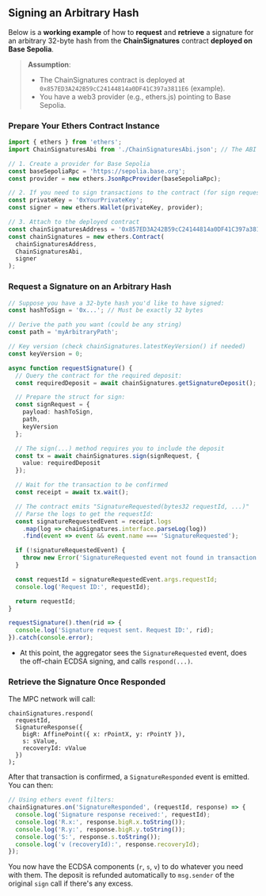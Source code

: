 ## Signing an Arbitrary Hash

Below is a **working example** of how to **request** and **retrieve** a signature for an arbitrary 32-byte hash from the **ChainSignatures** contract **deployed on Base Sepolia**.

> **Assumption**:  
> - The ChainSignatures contract is deployed at `0x857ED3A242B59cC24144814a0DF41C397a3811E6` (example).  
> - You have a web3 provider (e.g., ethers.js) pointing to Base Sepolia.

### Prepare Your Ethers Contract Instance

```ts
import { ethers } from 'ethers';
import ChainSignaturesAbi from './ChainSignaturesAbi.json'; // The ABI for ChainSignatures

// 1. Create a provider for Base Sepolia
const baseSepoliaRpc = 'https://sepolia.base.org';
const provider = new ethers.JsonRpcProvider(baseSepoliaRpc);

// 2. If you need to sign transactions to the contract (for sign requests), create a signer
const privateKey = '0xYourPrivateKey'; 
const signer = new ethers.Wallet(privateKey, provider);

// 3. Attach to the deployed contract
const chainSignaturesAddress = '0x857ED3A242B59cC24144814a0DF41C397a3811E6'; 
const chainSignatures = new ethers.Contract(
  chainSignaturesAddress,
  ChainSignaturesAbi, 
  signer
);
```

### Request a Signature on an Arbitrary Hash

```ts
// Suppose you have a 32-byte hash you'd like to have signed:
const hashToSign = '0x...'; // Must be exactly 32 bytes

// Derive the path you want (could be any string)
const path = 'myArbitraryPath';

// Key version (check chainSignatures.latestKeyVersion() if needed)
const keyVersion = 0;

async function requestSignature() {
  // Query the contract for the required deposit:
  const requiredDeposit = await chainSignatures.getSignatureDeposit();

  // Prepare the struct for sign:
  const signRequest = {
    payload: hashToSign,
    path,
    keyVersion
  };

  // The sign(...) method requires you to include the deposit
  const tx = await chainSignatures.sign(signRequest, {
    value: requiredDeposit
  });

  // Wait for the transaction to be confirmed
  const receipt = await tx.wait();

  // The contract emits "SignatureRequested(bytes32 requestId, ...)"
  // Parse the logs to get the requestId:
  const signatureRequestedEvent = receipt.logs
    .map(log => chainSignatures.interface.parseLog(log))
    .find(event => event && event.name === 'SignatureRequested');

  if (!signatureRequestedEvent) {
    throw new Error('SignatureRequested event not found in transaction logs');
  }

  const requestId = signatureRequestedEvent.args.requestId;
  console.log('Request ID:', requestId);

  return requestId;
}

requestSignature().then(rid => {
  console.log('Signature request sent. Request ID:', rid);
}).catch(console.error);
```

- At this point, the aggregator sees the `SignatureRequested` event, does the off-chain ECDSA signing, and calls `respond(...)`.

### Retrieve the Signature Once Responded

The MPC network will call:

```solidity
chainSignatures.respond(
  requestId,
  SignatureResponse({
    bigR: AffinePoint({ x: rPointX, y: rPointY }),
    s: sValue,
    recoveryId: vValue
  })
);
```

After that transaction is confirmed, a `SignatureResponded` event is emitted. You can then:

```ts
// Using ethers event filters:
chainSignatures.on('SignatureResponded', (requestId, response) => {
  console.log('Signature response received:', requestId);
  console.log('R.x:', response.bigR.x.toString());
  console.log('R.y:', response.bigR.y.toString());
  console.log('S:', response.s.toString());
  console.log('v (recoveryId):', response.recoveryId);
});
```

You now have the ECDSA components (`r`, `s`, `v`) to do whatever you need with them. The deposit is refunded automatically to `msg.sender` of the original `sign` call if there's any excess.
